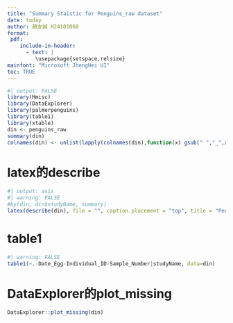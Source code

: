 ```yaml
---
title: "Summary Staistic for Penguins_raw dataset"
date: today
author: 趙友誠 H24101060
format:
 pdf:
    include-in-header:
      - text: |
         \usepackage{setspace,relsize}
mainfont: "Microsoft JhengHei UI"
toc: TRUE
---
```


```r
#| output: FALSE
library(Hmisc)
library(DataExplorer)
library(palmerpenguins)
library(table1)
library(xtable)
din <- penguins_raw
summary(din)
colnames(din) <- unlist(lapply(colnames(din),function(x) gsub(" ","_",x)))
```

# latex的describe

```r
#| output: asis
#| warning: FALSE
#by(din, din$studyName, summary)
latex(describe(din), file = "", caption.placement = "top", title = "Penguins_Raw dataset")
```

# table1

```r
#| warning: FALSE
table1(~.-Date_Egg-Individual_ID-Sample_Number|studyName, data=din)
```

# DataExplorer的plot_missing

```r
DataExplorer::plot_missing(din)
```
